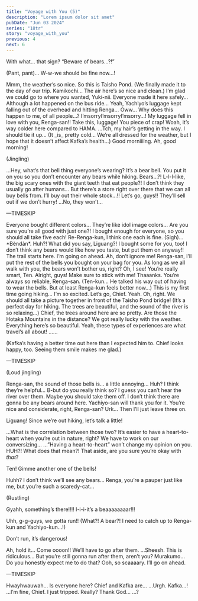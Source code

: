 ```yaml
---
title: "Voyage with You (5)"
description: "Lorem ipsum dolor sit amet"
pubDate: "Jun 03 2024"
series: "18tr"
story: "voyage_with_you"
previous: 4
next: 6
---
```



<Location name="Nagano, Kamikochi - Taisho Pond Bridge" />

<Bubble character="Renga">
With what… that sign? “Beware of bears…?!”

(Pant, pant)... W-w-we should be fine now…!
</Bubble>

<Bubble character="Kafka">
Mmm, the weather’s so nice. So this is Taisho Pond.
</Bubble>

<Bubble character="Yukikaze">
(We finally made it to the day of our trip. Kamikochi… The air here’s so nice and clean.)
</Bubble>

<Bubble mc>
I’m glad we could go to where you wanted, Yuki-nii. Everyone made it here safely… Although a lot happened on the bus ride…
</Bubble>

<Bubble character="Yukikaze">
Yeah, Yachiyo’s luggage kept falling out of the overhead and hitting Renga…
</Bubble>

<Bubble character="Renga">
Oww… Why does this happen to me, of all people…?
</Bubble>

<Bubble character="Yachiyo">
I’msorryI’msorryI’msorry…! My luggage fell in love with you, Renga-san!! Take this, luggage! You piece of crap!
</Bubble>

<Bubble character="Ten">
Woah, it’s way colder here compared to HAMA.
</Bubble>

<Bubble character="Liguang">
…Tch, my hair’s getting in the way. I should tie it up…
</Bubble>

<Bubble mc>
(It _is_ pretty cold… We’re all dressed for the weather, but I hope that it doesn’t affect Kafka’s health…)
</Bubble>

<Bubble character="Hiker">
Good morniiiing.
</Bubble>

<Bubble mc>
Ah, good morning!
</Bubble>

(Jingling)

<Bubble character="Renga">
…Hey, what’s that bell thing everyone’s wearing?
</Bubble>

<Bubble character="Kafka">
It’s a bear bell. You put it on you so you don’t encounter any bears while hiking.
</Bubble>

<Bubble character="Renga">
Bears…?! L-l-l-like, the big scary ones with the giant teeth that eat people?!
</Bubble>

<Bubble mc>
I don’t think they usually go after humans… But there’s a store right over there that we can all buy bells from.
</Bubble>

<Bubble character="Renga">
I’ll buy out their whole stock…!! Let’s go, guys!! They’ll sell out if we don’t hurry!
</Bubble>

<Bubble character="Liguang">
…No, they won’t…
</Bubble>

—TIMESKIP

<Bubble character="Yachiyo">
Everyone bought different colors… They’re like idol image colors…
</Bubble>

<Bubble character="Renga">
Are you sure you’re all good with just one?! I bought enough for everyone, so you should all take five each!
</Bubble>

<Bubble mc>
Re-Renga-kun, I think one each is fine.
</Bubble>

<Bubble character="Liguang">
(Sigh)... *Bèndàn*.
</Bubble>

<Bubble character="Renga">
Huh?! What did you say, Liguang?! I bought some for you, too! I don’t think any bears would like how you taste, but put them on anyway!!
</Bubble>

<Bubble character="Liguang">
The trail starts here. I’m going on ahead.
</Bubble>

<Bubble character="Renga">
Ah, don’t ignore me!
</Bubble>

<Bubble character="Ten">
Renga-san, I’ll put the rest of the bells you bought on your bag for you. As long as we all walk with you, the bears won’t bother us, right?
</Bubble>

<Bubble character="Renga">
Oh, I see! You’re really smart, Ten. Alright, guys! Make sure to stick with me!
</Bubble>

<Bubble character="Ten">
Thaaanks. You’re always so reliable, Renga-san.
</Bubble>

<Bubble mc>
(Ten-kun… He talked his way out of having to wear the bells. But at least Renga-kun feels better now…)
</Bubble>

<Bubble character="Kafka">
This is my first time going hiking… I’m so excited. Let’s go, Chief.
</Bubble>

<Bubble mc>
Yeah. Oh, right. We should all take a picture together in front of the Taisho Pond bridge!
</Bubble>

<Location name="Nagano, Kamikochi - Hiking Trail" />

<Bubble character="Yukikaze">
(It’s a perfect day for hiking. The trees are beautiful, and the sound of the river is so relaxing…)
</Bubble>

<Bubble character="Kafka">
Chief, the trees around here are so pretty. Are those the Hotaka Mountains in the distance?
</Bubble>

<Bubble mc>
We got really lucky with the weather. Everything here’s so beautiful.
</Bubble>

<Bubble character="Kafka">
Yeah, these types of experiences are what travel’s all about!
</Bubble>

<Bubble character="Yukikaze">
……

(Kafka’s having a better time out here than I expected him to. Chief looks happy, too. Seeing them smile makes me glad.)

—TIMESKIP

(Loud jingling)
</Bubble>

<Bubble character="Yachiyo">
Renga-san, the sound of those bells is… a little annoying…
</Bubble>

<Bubble character="Renga">
Huh? I think they’re helpful… B-but do you really think so? I guess you can’t hear the river over them.
</Bubble>

<Bubble character="Ten">
Maybe you should take them off. I don’t think there are gonna be any bears around here. Yachiyo-san will thank you for it. You’re nice and considerate, right, Renga-san?
</Bubble>

<Bubble character="Renga">
Urk… Then I’ll just leave three on.

Liguang! Since we’re out hiking, let’s talk a little!
</Bubble>

<Bubble character="Liguang">
…What is the correlation between those two?
</Bubble>

<Bubble character="Renga">
It’s easier to have a heart-to-heart when you’re out in nature, right? We have to work on our conversizing…
</Bubble>

<Bubble character="Liguang">
…”Having a heart-to-heart” won’t change my opinion on you.
</Bubble>

<Bubble character="Renga">
HUH?! What does that mean?!
</Bubble>

<Bubble character="Liguang">
That aside, are you sure you’re okay with <em>that</em>?

Ten! Gimme another one of the bells!
</Bubble>

<Bubble character="Yachiyo">
Huhh? I don’t think we’ll see any bears… Renga, you’re a pauper just like me, but you’re such a scaredy-cat…

(Rustling)

Gyahh, something’s there!!!! I-i-i-it’s a beaaaaaaaar!!!
</Bubble>

<Bubble character="Renga">
Uhh, g-g-guys, we gotta run!!
</Bubble>

<Bubble mc>
(What?! A bear?! I need to catch up to Renga-kun and Yachiyo-kun…!)

Don’t run, it’s dangerous!
</Bubble>

<Bubble character="Kafka">
Ah, hold it… Come oooon!!
</Bubble>

<Bubble character="Yukikaze">
We’ll have to go after them.
</Bubble>

<Bubble character="Ten">
…Sheesh.
</Bubble>

<Bubble character="Liguang">
This is ridiculous…
</Bubble>

<Bubble character="Ten">
But you’re still gonna run after them, aren’t you?
</Bubble>

<Bubble character="Liguang">
Murakumo… Do you honestly expect me to do that?
</Bubble>

<Bubble character="Ten">
Ooh, so scaaaary. I’ll go on ahead.
</Bubble>

—TIMESKIP

<Bubble character="Yachiyo">
Hwayhwauwah…
</Bubble>

<Bubble character="Yukikaze">
Is everyone here? Chief and Kafka are…
</Bubble>

<Bubble character="Kafka">
…Urgh.
</Bubble>

<Bubble mc>
Kafka…!
</Bubble>

<Bubble character="Kafka">
…I’m fine, Chief. I just tripped.
</Bubble>

<Bubble mc>
Really? Thank God…
</Bubble>

<Bubble character="Yukikaze">
…?
</Bubble>
